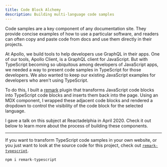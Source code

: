 ```yaml
---
title: Code Block Alchemy
description: Building multi-language code samples
---
```



Code samples are a key component of any documentation site. They provide concise examples of how to use a particular software, and readers can often copy and paste code from docs and use them directly in their projects.

At Apollo, we build tools to help developers use GraphQL in their apps. One of our tools, Apollo Client, is a GraphQL client for JavaScript. But with TypeScript becoming so ubiquitous among developers of JavaScript apps, we needed a way to present code samples in TypeScript for those developers. We also wanted to keep our existing JavaScript examples for developers who aren't using TypeScript.

To do this, I built a [remark](https://github.com/remarkjs/remark) plugin that transforms JavaScript code blocks into TypeScript code blocks and inserts them back into the page. Using an MDX component, I wrapped these adjacent code blocks and rendered a dropdown to control the visibility of the code block for the selected language.

I gave a talk on this subject at Reactadelphia in April 2020. Check it out below to learn more about the process of building these components.

<YouTube youTubeId="j31GYKNwePk" />

---

If you want to transform TypeScript code samples in your own website, or you just want to look at the source code for this project, check out [`remark-typescript`](https://github.com/trevorblades/remark-typescript).

```bash
npm i remark-typescript
```
